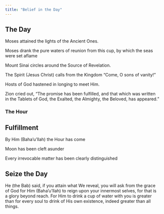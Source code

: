 ```yaml
---
title: "Belief in the Day"
---
```


## The Day

Moses attained the lights of the Ancient Ones.

Moses drank the pure waters of reunion from this cup, by which the seas were set aflame

Mount Sinai circles around the Source of Revelation.

The Spirit (Jesus Christ) calls from the Kingdom "Come, O sons of vanity!"

Hosts of God hastened in longing to meet Him.

Zion cried out, "The promise has been fulfilled, and that which was written in the Tablets of God, the Exalted, the Almighty, the Beloved, has appeared."

### The Hour

## Fulfillment

By Him (Baha'u'llah) the Hour has come

Moon has been cleft asunder

Every irrevocable matter has been clearly distinguished

## Seize the Day

He (the Bab) said, if you attain what We reveal, you will ask from the grace of God for Him (Baha'u'llah) to reign upon your innermost selves, for that is a glory beyond reach. For Him to drink a cup of water with you is greater than for every soul to drink of His own existence, indeed greater than all things.
